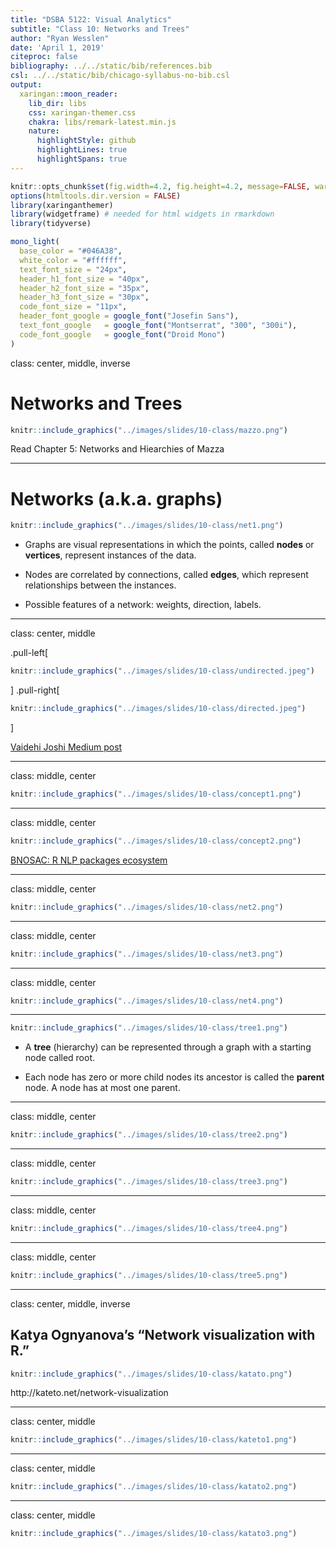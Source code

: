 ```yaml
---
title: "DSBA 5122: Visual Analytics"
subtitle: "Class 10: Networks and Trees"  
author: "Ryan Wesslen"
date: 'April 1, 2019'
citeproc: false
bibliography: ../../static/bib/references.bib
csl: ../../static/bib/chicago-syllabus-no-bib.csl
output:
  xaringan::moon_reader:
    lib_dir: libs
    css: xaringan-themer.css
    chakra: libs/remark-latest.min.js
    nature:
      highlightStyle: github
      highlightLines: true
      highlightSpans: true
---
```


```r
knitr::opts_chunk$set(fig.width=4.2, fig.height=4.2, message=FALSE, warning=FALSE) 
options(htmltools.dir.version = FALSE)
library(xaringanthemer)
library(widgetframe) # needed for html widgets in rmarkdown
library(tidyverse)

mono_light(
  base_color = "#046A38",
  white_color = "#ffffff",
  text_font_size = "24px",
  header_h1_font_size = "40px",
  header_h2_font_size = "35px", 
  header_h3_font_size = "30px",
  code_font_size = "11px",
  header_font_google = google_font("Josefin Sans"),
  text_font_google   = google_font("Montserrat", "300", "300i"),
  code_font_google   = google_font("Droid Mono")
)
```

class: center, middle, inverse

# Networks and Trees

```r
knitr::include_graphics("../images/slides/10-class/mazzo.png")
```

Read Chapter 5: Networks and Hiearchies of Mazza

---

# Networks (a.k.a. graphs)

```r
knitr::include_graphics("../images/slides/10-class/net1.png")
```

- Graphs are visual representations in which the points, called **nodes** or **vertices**, represent instances of the data.

- Nodes are correlated by connections, called **edges**, which represent relationships between the instances. 

- Possible features of a network: weights, direction, labels.

---

class: center, middle

.pull-left[
```r
knitr::include_graphics("../images/slides/10-class/undirected.jpeg")
```
]
.pull-right[
```r
knitr::include_graphics("../images/slides/10-class/directed.jpeg")
```
]

[Vaidehi Joshi Medium post](https://medium.com/basecs/from-theory-to-practice-representing-graphs-cfd782c5be38)

---

class: middle, center

```r
knitr::include_graphics("../images/slides/10-class/concept1.png")
```

---

class: middle, center

```r
knitr::include_graphics("../images/slides/10-class/concept2.png")
```

[BNOSAC: R NLP packages ecosystem](http://www.bnosac.be/index.php/blog/87-an-overview-of-the-nlp-ecosystem-in-r-nlproc-textasdata)

---

class: middle, center

```r
knitr::include_graphics("../images/slides/10-class/net2.png")
```

---

class: middle, center

```r
knitr::include_graphics("../images/slides/10-class/net3.png")
```

---

class: middle, center

```r
knitr::include_graphics("../images/slides/10-class/net4.png")
```

---

```r
knitr::include_graphics("../images/slides/10-class/tree1.png")
```

- A **tree** (hierarchy) can be represented through a graph with a starting node called root. 

- Each node has zero or more child nodes its ancestor is called the **parent** node. A node has at most one parent.

---

class: middle, center

```r
knitr::include_graphics("../images/slides/10-class/tree2.png")
```

---

class: middle, center

```r
knitr::include_graphics("../images/slides/10-class/tree3.png")
```

---

class: middle, center

```r
knitr::include_graphics("../images/slides/10-class/tree4.png")
```

---

class: middle, center

```r
knitr::include_graphics("../images/slides/10-class/tree5.png")
```

---

class: center, middle, inverse

## Katya Ognyanova's "Network visualization with R."

```r
knitr::include_graphics("../images/slides/10-class/katato.png")
```

http://kateto.net/network-visualization

---

class: center, middle

```r
knitr::include_graphics("../images/slides/10-class/kateto1.png")
```

---

class: center, middle

```r
knitr::include_graphics("../images/slides/10-class/katato2.png")
```

---

class: center, middle

```r
knitr::include_graphics("../images/slides/10-class/katato3.png")
```
